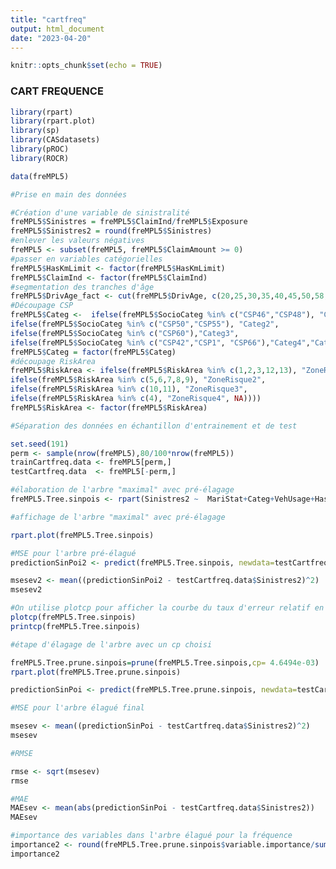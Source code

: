 ```yaml
---
title: "cartfreq"
output: html_document
date: "2023-04-20"
---
```


```r
knitr::opts_chunk$set(echo = TRUE)
```
### CART FREQUENCE

```r
library(rpart)
library(rpart.plot)
library(sp)
library(CASdatasets)
library(pROC)
library(ROCR)

```

```r
data(freMPL5)

#Prise en main des données

#Création d'une variable de sinistralité
freMPL5$Sinistres = freMPL5$ClaimInd/freMPL5$Exposure
freMPL5$Sinistres2 = round(freMPL5$Sinistres)
#enlever les valeurs négatives
freMPL5 <- subset(freMPL5, freMPL5$ClaimAmount >= 0)
#passer en variables catégorielles
freMPL5$HasKmLimit <- factor(freMPL5$HasKmLimit)
freMPL5$ClaimInd <- factor(freMPL5$ClaimInd)
#segmentation des tranches d'âge
freMPL5$DrivAge_fact <- cut(freMPL5$DrivAge, c(20,25,30,35,40,45,50,58,65,120), include.lowest = TRUE)
#Découpage CSP
freMPL5$Categ <-  ifelse(freMPL5$SocioCateg %in% c("CSP46","CSP48"), "Categ1",
ifelse(freMPL5$SocioCateg %in% c("CSP50","CSP55"), "Categ2",
ifelse(freMPL5$SocioCateg %in% c("CSP60"),"Categ3",
ifelse(freMPL5$SocioCateg %in% c("CSP42","CSP1", "CSP66"),"Categ4","Categ0"))))
freMPL5$Categ = factor(freMPL5$Categ)
#découpage RiskArea
freMPL5$RiskArea <- ifelse(freMPL5$RiskArea %in% c(1,2,3,12,13), "ZoneRisque1",
ifelse(freMPL5$RiskArea %in% c(5,6,7,8,9), "ZoneRisque2",
ifelse(freMPL5$RiskArea %in% c(10,11), "ZoneRisque3",
ifelse(freMPL5$RiskArea %in% c(4), "ZoneRisque4", NA))))
freMPL5$RiskArea <- factor(freMPL5$RiskArea)
```



```r

#Séparation des données en échantillon d'entrainement et de test

set.seed(191)
perm <- sample(nrow(freMPL5),80/100*nrow(freMPL5))
trainCartfreq.data <- freMPL5[perm,]
testCartfreq.data  <- freMPL5[-perm,]
```



```r
#élaboration de l'arbre "maximal" avec pré-élagage
freMPL5.Tree.sinpois <- rpart(Sinistres2 ~  MariStat+Categ+VehUsage+HasKmLimit+ClaimNbResp+ClaimNbNonResp+ClaimNbParking+ClaimNbFireTheft+ClaimNbWindscreen+OutUseNb+RiskArea+BonusMalus+DrivAge_fact, data=trainCartfreq.data, method="poisson", control=rpart.control(xval = 10, minbucket=1,maxdepth=10, cp=0))

#affichage de l'arbre "maximal" avec pré-élagage

rpart.plot(freMPL5.Tree.sinpois)

```

```r
#MSE pour l'arbre pré-élagué
predictionSinPoi2 <- predict(freMPL5.Tree.sinpois, newdata=testCartfreq.data)

msesev2 <- mean((predictionSinPoi2 - testCartfreq.data$Sinistres2)^2)
msesev2
```

```r
#On utilise plotcp pour afficher la courbe du taux d'erreur relatif en fonction des cp
plotcp(freMPL5.Tree.sinpois)
printcp(freMPL5.Tree.sinpois)
```


```r

#étape d'élagage de l'arbre avec un cp choisi

freMPL5.Tree.prune.sinpois=prune(freMPL5.Tree.sinpois,cp= 4.6494e-03)
rpart.plot(freMPL5.Tree.prune.sinpois)
```
```r
predictionSinPoi <- predict(freMPL5.Tree.prune.sinpois, newdata=testCartfreq.data)

```

```r

#MSE pour l'arbre élagué final

msesev <- mean((predictionSinPoi - testCartfreq.data$Sinistres2)^2)
msesev
```



```r

#RMSE

rmse <- sqrt(msesev)
rmse
```

```r
#MAE
MAEsev <- mean(abs(predictionSinPoi - testCartfreq.data$Sinistres2))
MAEsev
```

```r
#importance des variables dans l'arbre élagué pour la fréquence
importance2 <- round(freMPL5.Tree.prune.sinpois$variable.importance/sum(freMPL5.Tree.prune.sinpois$variable.importance)*100, 2)
importance2
```
